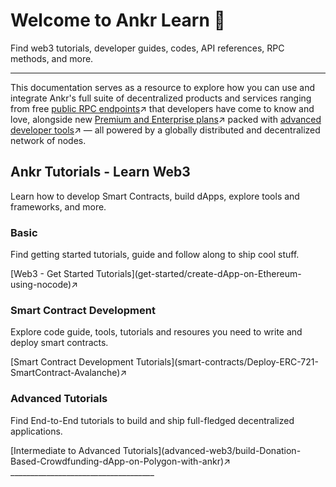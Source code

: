 
# Welcome to Ankr Learn 👋

Find web3 tutorials, developer guides, codes, API references, RPC methods, and more.
____________________________________

This documentation serves as a resource to explore how you can use and integrate Ankr's full suite of decentralized products and services ranging from free [public RPC endpoints](https://www.ankr.com/protocol/)↗ that developers have come to know and love, alongside new [Premium and Enterprise plans](https://www.ankr.com/protocol/account/)↗ packed with [advanced developer tools](https://www.ankr.com/advanced-api/)↗ — all powered by a globally distributed and decentralized network of nodes. 

## Ankr Tutorials - Learn Web3
Learn how to develop Smart Contracts, build dApps, explore tools and frameworks, and more. 

### Basic
Find getting started tutorials, guide and follow along to ship cool stuff. 
<div className="p-4 border border-gray-200 dark:border-gray-900 rounded mt-6">
  [Web3 - Get Started Tutorials](get-started/create-dApp-on-Ethereum-using-nocode)↗
</div>

### Smart Contract Development
Explore code guide, tools, tutorials and resoures you need to write and deploy smart contracts.
<div className="p-4 border border-gray-200 dark:border-gray-900 rounded mt-6">
  [Smart Contract Development Tutorials](smart-contracts/Deploy-ERC-721-SmartContract-Avalanche)↗
</div>

### Advanced Tutorials
Find End-to-End tutorials to build and ship full-fledged decentralized applications.
<div className="p-4 border border-gray-200 dark:border-gray-900 rounded mt-6">
  [Intermediate to Advanced Tutorials](advanced-web3/build-Donation-Based-Crowdfunding-dApp-on-Polygon-with-ankr)↗
</div>
____________________________________